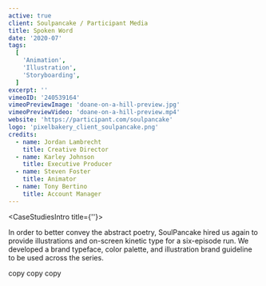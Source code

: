 ```yaml
---
active: true
client: Soulpancake / Participant Media
title: Spoken Word
date: '2020-07'
tags:
  [
    'Animation',
    'Illustration',
    'Storyboarding',
  ]
excerpt: ''
vimeoID: '240539164'
vimeoPreviewImage: 'doane-on-a-hill-preview.jpg'
vimeoPreviewVideo: 'doane-on-a-hill-preview.mp4'
website: 'https://participant.com/soulpancake'
logo: 'pixelbakery_client_soulpancake.png'
credits:
  - name: Jordan Lambrecht
    title: Creative Director
  - name: Karley Johnson
    title: Executive Producer
  - name: Steven Foster
    title: Animator
  - name: Tony Bertino
    title: Account Manager
---
```


<CaseStudiesIntro title={''}>

In order to better convey the abstract poetry, SoulPancake hired us again to provide illustrations and on-screen kinetic type for a six-episode run. We developed a brand typeface, color palette, and illustration brand guideline to be used across the series.

</CaseStudiesIntro>
<CaseStudiesTags/>
<CaseStudiesDescription textColor={'cream'} bgColor={'pink-light'} headerColor={'pink'} header={'Process'}>

copy copy copy

</CaseStudiesDescription>
